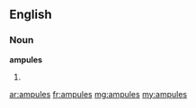 ==English==

===Noun===
'''ampules'''

# {{plural of|ampule}}

[[ar:ampules]]
[[fr:ampules]]
[[mg:ampules]]
[[my:ampules]]